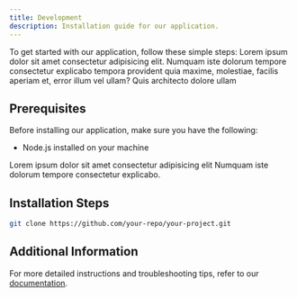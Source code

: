 ```yaml
---
title: Development
description: Installation guide for our application.
---
```


To get started with our application, follow these simple steps:
Lorem ipsum dolor sit amet consectetur adipisicing elit. Numquam iste dolorum tempore consectetur explicabo tempora provident quia maxime, molestiae, facilis aperiam et, error illum vel ullam? Quis architecto dolore ullam

## Prerequisites

Before installing our application, make sure you have the following:

- Node.js installed on your machine

<Note title='Remember' type='danger'>
  Lorem ipsum dolor sit amet consectetur adipisicing elit Numquam iste dolorum
  tempore consectetur explicabo.
</Note>

## Installation Steps

```bash
git clone https://github.com/your-repo/your-project.git
```

## Additional Information

For more detailed instructions and troubleshooting tips, refer to our [documentation](#).
